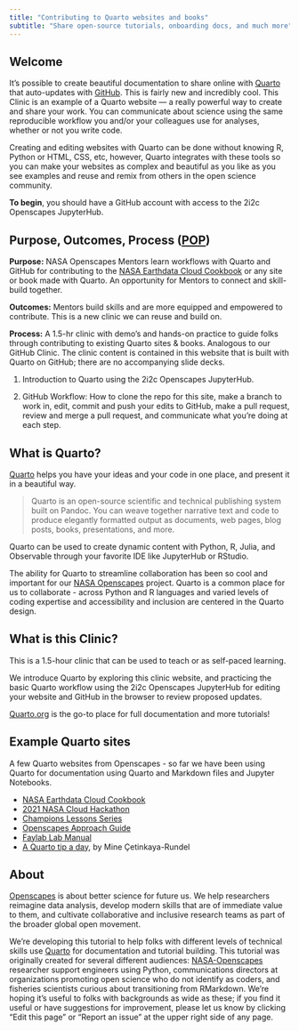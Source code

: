```yaml
---
title: "Contributing to Quarto websites and books"
subtitle: "Share open-source tutorials, onboarding docs, and much more"
---
```


## Welcome

It's possible to create beautiful documentation to share online with [Quarto](https://quarto.org) that auto-updates with [GitHub](http://github.com). This is fairly new and incredibly cool. This Clinic is an example of a Quarto website --- a really powerful way to create and share your work. You can communicate about science using the same reproducible workflow you and/or your colleagues use for analyses, whether or not you write code.

Creating and editing websites with Quarto can be done without knowing R, Python or HTML, CSS, etc, however, Quarto integrates with these tools so you can make your websites as complex and beautiful as you like as you see examples and reuse and remix from others in the open science community.

**To begin**, you should have a GitHub account with access to the 2i2c Openscapes JupyterHub.

## Purpose, Outcomes, Process ([POP](https://suzannehawkes.com/2010/04/09/pop-everything/))

**Purpose:** NASA Openscapes Mentors learn workflows with Quarto and GitHub for contributing to the [NASA Earthdata Cloud Cookbook](https://nasa-openscapes.github.io/earthdata-cloud-cookbook/) or any site or book made with Quarto. An opportunity for Mentors to connect and skill-build together.

**Outcomes:** Mentors build skills and are more equipped and empowered to contribute. This is a new clinic we can reuse and build on.

**Process:** A 1.5-hr clinic with demo's and hands-on practice to guide folks through contributing to existing Quarto sites & books. Analogous to our GitHub Clinic. The clinic content is contained in this website that is built with Quarto on GitHub; there are no accompanying slide decks.

1.  Introduction to Quarto using the 2i2c Openscapes JupyterHub.

2.  GitHub Workflow: How to clone the repo for this site, make a branch to work in, edit, commit and push your edits to GitHub, make a pull request, review and merge a pull request, and communicate what you’re doing at each step.

## What is Quarto?

[Quarto](https://quarto.org) helps you have your ideas and your code in one place, and present it in a beautiful way.

> Quarto is an open-source scientific and technical publishing system built on Pandoc. You can weave together narrative text and code to produce elegantly formatted output as documents, web pages, blog posts, books, presentations, and more.

Quarto can be used to create dynamic content with Python, R, Julia, and Observable through your favorite IDE like JupyterHub or RStudio.

The ability for Quarto to streamline collaboration has been so cool and important for our [NASA Openscapes](https://nasa-openscapes.github.io/) project. Quarto is a common place for us to collaborate - across Python and R languages and varied levels of coding expertise and accessibility and inclusion are centered in the Quarto design.

## What is this Clinic?

This is a 1.5-hour clinic that can be used to teach or as self-paced learning.

We introduce Quarto by exploring this clinic website, and practicing the basic Quarto workflow using the 2i2c Openscapes JupyterHub for editing your website and GitHub in the browser to review proposed updates.

[Quarto.org](https://quarto.org) is the go-to place for full documentation and more tutorials!

## Example Quarto sites

A few Quarto websites from Openscapes - so far we have been using Quarto for documentation using Quarto and Markdown files and Jupyter Notebooks.

-   [NASA Earthdata Cloud Cookbook](https://nasa-openscapes.github.io/earthdata-cloud-cookbook/)
-   [2021 NASA Cloud Hackathon](https://nasa-openscapes.github.io/2021-Cloud-Hackathon/)
-   [Champions Lessons Series](https://openscapes.github.io/series)
-   [Openscapes Approach Guide](https://openscapes.github.io/approach-guide/)
-   [Faylab Lab Manual](https://thefaylab.github.io/lab-manual/)
-   [A Quarto tip a day](https://mine-cetinkaya-rundel.github.io/quarto-tip-a-day/), by Mine Çetinkaya-Rundel

## About

[Openscapes](https://openscapes.org) is about better science for future us. We help researchers reimagine data analysis, develop modern skills that are of immediate value to them, and cultivate collaborative and inclusive research teams as part of the broader global open movement.

We're developing this tutorial to help folks with different levels of technical skills use [Quarto](https://quarto.org) for documentation and tutorial building. This tutorial was originally created for several different audiences: [NASA-Openscapes](https://nasa-openscapes.github.io) researcher support engineers using Python, communications directors at organizations promoting open science who do not identify as coders, and fisheries scientists curious about transitioning from RMarkdown. We're hoping it's useful to folks with backgrounds as wide as these; if you find it useful or have suggestions for improvement, please let us know by clicking "Edit this page" or "Report an issue" at the upper right side of any page.
